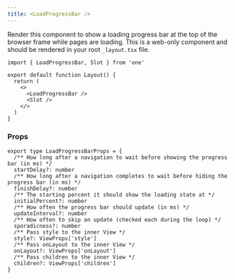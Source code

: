 ```yaml
---
title: <LoadProgressBar />
---
```


Render this component to show a loading progress bar at the top of the browser frame while pages are loading. This is a web-only component and should be rendered in your root `_layout.tsx` file.

```tsx
import { LoadProgressBar, Slot } from 'one'

export default function Layout() {
  return (
    <>
      <LoadProgressBar />
      <Slot />
    </>
  )
}
```

### Props

```
export type LoadProgressBarProps = {
  /** How long after a navigation to wait before showing the progress bar (in ms) */
  startDelay?: number
  /** How long after a navigation completes to wait before hiding the progress bar (in ms) */
  finishDelay?: number
  /** The starting percent it should show the loading state at */
  initialPercent?: number
  /** How often the progress bar should update (in ms) */
  updateInterval?: number
  /** How often to skip an update (checked each during the loop) */
  sporadicness?: number
  /** Pass style to the inner View */
  style?: ViewProps['style']
  /** Pass onLayout to the inner View */
  onLayout?: ViewProps['onLayout']
  /** Pass children to the inner View */
  children?: ViewProps['children']
}
```

